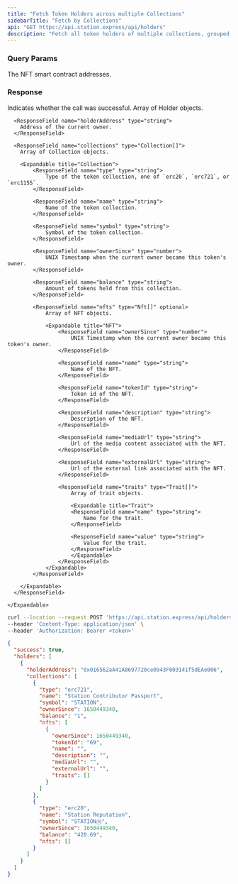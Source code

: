 ```yaml
---
title: "Fetch Token Holders across multiple Collections"
sidebarTitle: "Fetch by Collections"
api: "GET https://api.station.express/api/holders"
description: "Fetch all token holders of multiple collections, grouped by holder."
---
```


### Query Params

<ParamField query="contractAddresses" type="string[]" required>
  The NFT smart contract addresses.
</ParamField>

### Response

<ResponseField name="success" type="boolean">
  Indicates whether the call was successful.
</ResponseField>

<ResponseField name="holders" type="Holder[]">
  Array of Holder objects.

  <Expandable title="Holder">

      <ResponseField name="holderAddress" type="string">
        Address of the current owner.
      </ResponseField>

      <ResponseField name="collections" type="Collection[]">
        Array of Collection objects.

        <Expandable title="Collection">
            <ResponseField name="type" type="string">
                Type of the token collection, one of `erc20`, `erc721`, or `erc1155`.
            </ResponseField>

            <ResponseField name="name" type="string">
                Name of the token collection.
            </ResponseField>

            <ResponseField name="symbol" type="string">
                Symbol of the token collection.
            </ResponseField>

            <ResponseField name="ownerSince" type="number">
                UNIX Timestamp when the current owner became this token's owner.
            </ResponseField>

            <ResponseField name="balance" type="string">
                Amount of tokens held from this collection.
            </ResponseField>

            <ResponseField name="nfts" type="Nft[]" optional>
                Array of NFT objects.

                <Expandable title="NFT">
                    <ResponseField name="ownerSince" type="number">
                        UNIX Timestamp when the current owner became this token's owner.
                    </ResponseField>

                    <ResponseField name="name" type="string">
                        Name of the NFT.
                    </ResponseField>

                    <ResponseField name="tokenId" type="string">
                        Token id of the NFT.
                    </ResponseField>

                    <ResponseField name="description" type="string">
                        Description of the NFT.
                    </ResponseField>

                    <ResponseField name="mediaUrl" type="string">
                        Url of the media content associated with the NFT.
                    </ResponseField>

                    <ResponseField name="externalUrl" type="string">
                        Url of the external link associated with the NFT.
                    </ResponseField>

                    <ResponseField name="traits" type="Trait[]">
                        Array of trait objects.

                        <Expandable title="Trait">
                        <ResponseField name="name" type="string">
                            Name for the trait.
                        </ResponseField>

                        <ResponseField name="value" type="string">
                            Value for the trait.
                        </ResponseField>
                        </Expandable>
                    </ResponseField>
                </Expandable>
            </ResponseField>

        </Expandable>
      </ResponseField>

    </Expandable>

</ResponseField>

<RequestExample>

```bash Example Request
curl --location --request POST 'https://api.station.express/api/holders?contractAddresses=[0xba767d65a7164e151783e42994bd475509f256dd]' \
--header 'Content-Type: application/json' \
--header 'Authorization: Bearer <token>'
```

</RequestExample>

<ResponseExample>

```json Response
{
  "success": true,
  "holders": [
    {
      "holderAddress": "0x016562aA41A8697720ce0943F003141f5dEAe006",
      "collections": [
        {
          "type": "erc721",
          "name": "Station Contributor Passport",
          "symbol": "STATION",
          "ownerSince": 1650449340,
          "balance": "1",
          "nfts": [
            {
              "ownerSince": 1650449340,
              "tokenId": "69",
              "name": "",
              "description": "",
              "mediaUrl": "",
              "externalUrl": "",
              "traits": []
            }
          ]
        },
        {
          "type": "erc20",
          "name": "Station Reputation",
          "symbol": "STATIONⓇ",
          "ownerSince": 1650449340,
          "balance": "420.69",
          "nfts": []
        }
      ]
    }
  ]
}
```

</ResponseExample>
